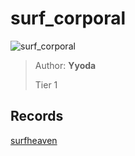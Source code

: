 
# surf_corporal

![surf_corporal](https://raw.githubusercontent.com/Sayt123/SurfMapPics/Maps-and-bonuses/csgo/surf_corporal.jpg)

> Author: **Yyoda**
>
> Tier 1

## Records

[surfheaven](https://surfheaven.eu/map/surf_corporal)
